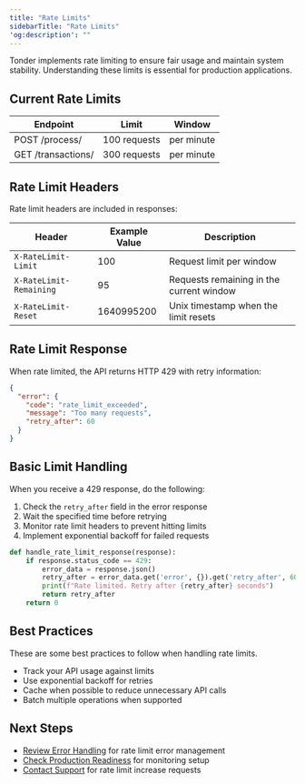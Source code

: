```yaml
---
title: "Rate Limits"
sidebarTitle: "Rate Limits"
'og:description': ""
---
```


Tonder implements rate limiting to ensure fair usage and maintain system stability. Understanding these limits is essential for production applications.

## Current Rate Limits

| Endpoint           | Limit        | Window     |
| ------------------ | ------------ | ---------- |
| POST /process/     | 100 requests | per minute |
| GET /transactions/ | 300 requests | per minute |

## Rate Limit Headers

Rate limit headers are included in responses:

| Header                  | Example Value   | Description                                 |
|-------------------------|-----------------|---------------------------------------------|
| `X-RateLimit-Limit`     | 100             | Request limit per window                    |
| `X-RateLimit-Remaining` | 95              | Requests remaining in the current window    |
| `X-RateLimit-Reset`     | 1640995200      | Unix timestamp when the limit resets        |

## Rate Limit Response

When rate limited, the API returns HTTP 429 with retry information:

```json
{
  "error": {
    "code": "rate_limit_exceeded",
    "message": "Too many requests",
    "retry_after": 60
  }
}
```

## Basic Limit Handling

When you receive a 429 response, do the following:

1. Check the `retry_after` field in the error response
2. Wait the specified time before retrying
3. Monitor rate limit headers to prevent hitting limits
4. Implement exponential backoff for failed requests

<Accordion title="Example Response Handling (Python)">

```python
def handle_rate_limit_response(response):
    if response.status_code == 429:
        error_data = response.json()
        retry_after = error_data.get('error', {}).get('retry_after', 60)
        print(f"Rate limited. Retry after {retry_after} seconds")
        return retry_after
    return 0
```
</Accordion>

## Best Practices

These are some best practices to follow when handling rate limits.

- Track your API usage against limits
- Use exponential backoff for retries
- Cache when possible to reduce unnecessary API calls
- Batch multiple operations when supported

## Next Steps

- [Review Error Handling](../api-reference/error-handling) for rate limit error management
- [Check Production Readiness](./production-readiness) for monitoring setup
- [Contact Support](./support-and-resources) for rate limit increase requests